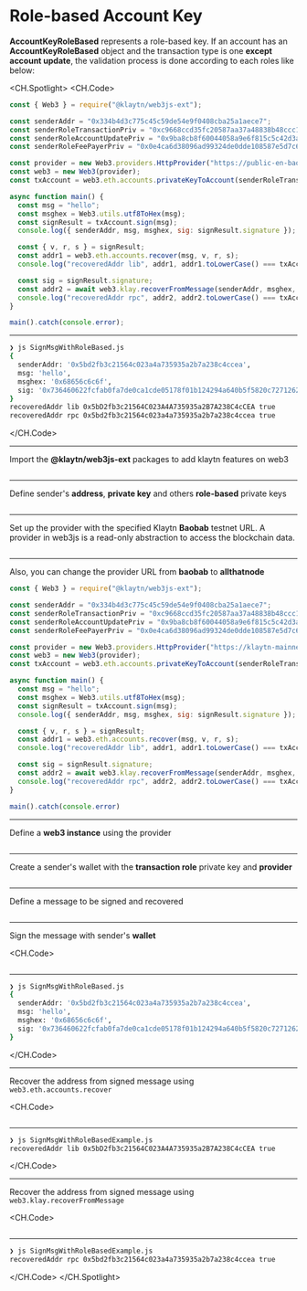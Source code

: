 # Role-based Account Key

**AccountKeyRoleBased** represents a role-based key. If an account has an **AccountKeyRoleBased** object and the transaction type is one **except account update**, the validation process is done according to each roles like below:

<CH.Spotlight>
<CH.Code>

```js SignMsgWithRoleBased.js
const { Web3 } = require("@klaytn/web3js-ext");

const senderAddr = "0x334b4d3c775c45c59de54e9f0408cba25a1aece7";
const senderRoleTransactionPriv = "0xc9668ccd35fc20587aa37a48838b48ccc13cf14dd74c8999dd6a480212d5f7ac";
const senderRoleAccountUpdatePriv = "0x9ba8cb8f60044058a9e6f815c5c42d3a216f47044c61a1750b6d29ddc7f34bda";
const senderRoleFeePayerPriv = "0x0e4ca6d38096ad99324de0dde108587e5d7c600165ae4cd6c2462c597458c2b8";

const provider = new Web3.providers.HttpProvider("https://public-en-baobab.klaytn.net");
const web3 = new Web3(provider);
const txAccount = web3.eth.accounts.privateKeyToAccount(senderRoleTransactionPriv);

async function main() {
  const msg = "hello";
  const msghex = Web3.utils.utf8ToHex(msg);
  const signResult = txAccount.sign(msg);
  console.log({ senderAddr, msg, msghex, sig: signResult.signature });

  const { v, r, s } = signResult;
  const addr1 = web3.eth.accounts.recover(msg, v, r, s);
  console.log("recoveredAddr lib", addr1, addr1.toLowerCase() === txAccount.address.toLowerCase());

  const sig = signResult.signature;
  const addr2 = await web3.klay.recoverFromMessage(senderAddr, msghex, sig, "latest");
  console.log("recoveredAddr rpc", addr2, addr2.toLowerCase() === txAccount.address.toLowerCase());
}

main().catch(console.error);
```

---

```zsh output
❯ js SignMsgWithRoleBased.js
{
  senderAddr: '0x5bd2fb3c21564c023a4a735935a2b7a238c4ccea',
  msg: 'hello',
  msghex: '0x68656c6c6f',
  sig: '0x736460622fcfab0fa7de0ca1cde05178f01b124294a640b5f5820c7271262c6c271f1ad15f0d7b974d68eaac60d5daa1e7dd65301bbfb814beecbca1238b64121c'
}
recoveredAddr lib 0x5bD2fb3c21564C023A4A735935a2B7A238C4cCEA true
recoveredAddr rpc 0x5bd2fb3c21564c023a4a735935a2b7a238c4ccea true
```

</CH.Code>

---

Import the **@klaytn/web3js-ext** packages to add klaytn features on web3

```js SignMsgWithRoleBased.js focus=1

```

---

Define sender's **address**, **private key** and others **role-based** private keys

```js SignMsgWithRoleBased.js focus=3:6

```

---

Set up the provider with the specified Klaytn **Baobab** testnet URL. A provider in web3js is a read-only abstraction to access the blockchain data.

```js SignMsgWithRoleBased.js focus=8

```

---

Also, you can change the provider URL from **baobab** to **allthatnode**

```js SignMsgWithRoleBased.js focus=8
const { Web3 } = require("@klaytn/web3js-ext");

const senderAddr = "0x334b4d3c775c45c59de54e9f0408cba25a1aece7";
const senderRoleTransactionPriv = "0xc9668ccd35fc20587aa37a48838b48ccc13cf14dd74c8999dd6a480212d5f7ac";
const senderRoleAccountUpdatePriv = "0x9ba8cb8f60044058a9e6f815c5c42d3a216f47044c61a1750b6d29ddc7f34bda";
const senderRoleFeePayerPriv = "0x0e4ca6d38096ad99324de0dde108587e5d7c600165ae4cd6c2462c597458c2b8";

const provider = new Web3.providers.HttpProvider("https://klaytn-mainnet.g.allthatnode.com/full/evm");
const web3 = new Web3(provider);
const txAccount = web3.eth.accounts.privateKeyToAccount(senderRoleTransactionPriv);

async function main() {
  const msg = "hello";
  const msghex = Web3.utils.utf8ToHex(msg);
  const signResult = txAccount.sign(msg);
  console.log({ senderAddr, msg, msghex, sig: signResult.signature });

  const { v, r, s } = signResult;
  const addr1 = web3.eth.accounts.recover(msg, v, r, s);
  console.log("recoveredAddr lib", addr1, addr1.toLowerCase() === txAccount.address.toLowerCase());

  const sig = signResult.signature;
  const addr2 = await web3.klay.recoverFromMessage(senderAddr, msghex, sig, "latest");
  console.log("recoveredAddr rpc", addr2, addr2.toLowerCase() === txAccount.address.toLowerCase());
}

main().catch(console.error)
```

---

Define a **web3 instance** using the provider

```js SignMsgWithRoleBased.js focus=9

```

---

Create a sender's wallet with the **transaction role** private key and **provider**

```js SignMsgWithRoleBased.js focus=10

```

---

Define a message to be signed and recovered

```js SignMsgWithRoleBased.js focus=13

```

---

Sign the message with sender's **wallet**

<CH.Code>
```js SignMsgWithRoleBased.js focus=14:16

````
---

```zsh output
❯ js SignMsgWithRoleBased.js
{
  senderAddr: '0x5bd2fb3c21564c023a4a735935a2b7a238c4ccea',
  msg: 'hello',
  msghex: '0x68656c6c6f',
  sig: '0x736460622fcfab0fa7de0ca1cde05178f01b124294a640b5f5820c7271262c6c271f1ad15f0d7b974d68eaac60d5daa1e7dd65301bbfb814beecbca1238b64121c'
}
````

</CH.Code>

---

Recover the address from signed message using `web3.eth.accounts.recover`

<CH.Code>
```js SignMsgWithRoleBased.js focus=18:20

````
---
```zsh output
❯ js SignMsgWithRoleBasedExample.js
recoveredAddr lib 0x5bD2fb3c21564C023A4A735935a2B7A238C4cCEA true
````

</CH.Code>

---

Recover the address from signed message using `web3.klay.recoverFromMessage`

<CH.Code>
```js SignMsgWithRoleBased.js focus=22:24

````
---
```zsh output
❯ js SignMsgWithRoleBasedExample.js
recoveredAddr rpc 0x5bd2fb3c21564c023a4a735935a2b7a238c4ccea true
````

</CH.Code>
</CH.Spotlight>
